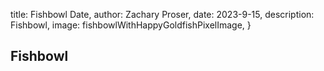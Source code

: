 



 title: Fishbowl Date,
 author: Zachary Proser,
 date: 2023-9-15,
 description: Fishbowl,
 image: fishbowlWithHappyGoldfishPixelImage,
} 


## Fishbowl
